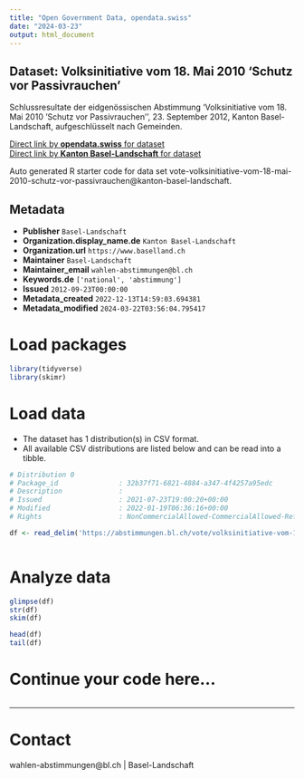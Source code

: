 ```yaml
---
title: "Open Government Data, opendata.swiss"
date: "2024-03-23"
output: html_document
---
```


## Dataset: Volksinitiative vom 18. Mai 2010 'Schutz vor Passivrauchen'

Schlussresultate der eidgenössischen Abstimmung 'Volksinitiative vom 18. Mai 2010 'Schutz vor Passivrauchen'', 23. September 2012, Kanton Basel-Landschaft, aufgeschlüsselt nach Gemeinden.

[Direct link by **opendata.swiss** for dataset](https://opendata.swiss/de/dataset/volksinitiative-vom-18-mai-2010-schutz-vor-passivrauchen1)<br>
[Direct link by **Kanton Basel-Landschaft** for dataset](https://abstimmungen.bl.ch/vote/volksinitiative-vom-18-mai-2010-schutz-vor-passivrauchen/data)

Auto generated R starter code for data set vote-volksinitiative-vom-18-mai-2010-schutz-vor-passivrauchen@kanton-basel-landschaft.

## Metadata

- **Publisher** `Basel-Landschaft`
- **Organization.display_name.de** `Kanton Basel-Landschaft`
- **Organization.url** `https://www.baselland.ch`
- **Maintainer** `Basel-Landschaft`
- **Maintainer_email** `wahlen-abstimmungen@bl.ch`
- **Keywords.de** `['national', 'abstimmung']`
- **Issued** `2012-09-23T00:00:00`
- **Metadata_created** `2022-12-13T14:59:03.694381`
- **Metadata_modified** `2024-03-22T03:56:04.795417`


# Load packages

```r

library(tidyverse)
library(skimr)

```

# Load data

-   The dataset has 1 distribution(s) in CSV format.
-   All available CSV distributions are listed below and can be read into a tibble.

```r

# Distribution 0
# Package_id               : 32b37f71-6821-4884-a347-4f4257a95edc
# Description              : 
# Issued                   : 2021-07-23T19:00:20+00:00
# Modified                 : 2022-01-19T06:36:16+00:00
# Rights                   : NonCommercialAllowed-CommercialAllowed-ReferenceRequired

df <- read_delim('https://abstimmungen.bl.ch/vote/volksinitiative-vom-18-mai-2010-schutz-vor-passivrauchen/data-csv')



```

# Analyze data

```r

glimpse(df)
str(df)
skim(df)

head(df)
tail(df)

```

# Continue your code here...

```r

```

------------------------------------------------------------------------

# Contact

wahlen-abstimmungen@bl.ch | Basel-Landschaft
